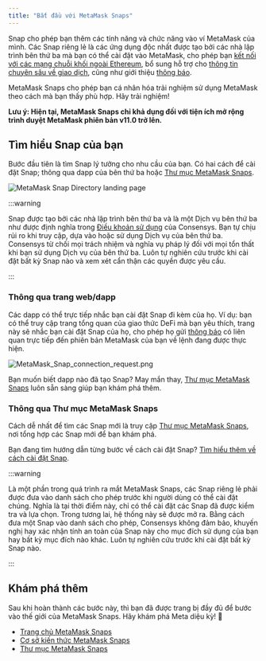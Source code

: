 ```yaml
---
title: "Bắt đầu với MetaMask Snaps"
---
```


Snap cho phép bạn thêm các tính năng và chức năng vào ví MetaMask của mình. Các Snap riêng lẻ là các ứng dụng độc nhất được tạo bởi các nhà lập trình bên thứ ba mà bạn có thể cài đặt vào MetaMask, cho phép bạn [kết nối với các mạng chuỗi khối ngoài Ethereum](/metamask-snaps/what-are-interoperability-snaps), bổ sung hỗ trợ cho [thông tin chuyên sâu về giao dịch](/metamask-snaps/what-are-security-snaps), cũng như giới thiệu [thông báo](/metamask-snaps/what-are-communication-snaps).

MetaMask Snaps cho phép bạn cá nhân hóa trải nghiệm sử dụng MetaMask theo cách mà bạn thấy phù hợp. Hãy trải nghiệm!

**Lưu ý: Hiện tại, MetaMask Snaps chỉ khả dụng đối với tiện ích mở rộng trình duyệt MetaMask phiên bản v11.0 trở lên.**

## Tìm hiểu Snap của bạn

Bước đầu tiên là tìm Snap lý tưởng cho nhu cầu của bạn. Có hai cách để cài đặt Snap; thông qua dapp của bên thứ ba hoặc [Thư mục MetaMask Snaps](https://snaps.metamask.io/?utm_source=metamaskSupport&utm_medium=knowledge-base&utm_campaign=2023_Sep_snaps-launch_content_gettingStarted).

<div class="center-container">
  <div class="img-large">
    <img
      src={
        require("../../../../../img/metamask-snaps/getting-started-with-metamask-snaps/MetaMask_Snap_Directory_landing_page.png")
          .default
      }
      alt="MetaMask Snap Directory landing page"
    />
  </div>
</div>

:::warning

Snap được tạo bởi các nhà lập trình bên thứ ba và là một Dịch vụ bên thứ ba như được định nghĩa trong [Điều khoản sử dụng](https://consensys.io/terms-of-use/) của Consensys. Bạn tự chịu rủi ro khi truy cập, dựa vào hoặc sử dụng Dịch vụ của bên thứ ba. Consensys từ chối mọi trách nhiệm và nghĩa vụ pháp lý đối với mọi tổn thất khi bạn sử dụng Dịch vụ của bên thứ ba. Luôn tự nghiên cứu trước khi cài đặt bất kỳ Snap nào và xem xét cẩn thận các quyền được yêu cầu.

:::

### Thông qua trang web/dapp

Các dapp có thể trực tiếp nhắc bạn cài đặt Snap đi kèm của họ. Ví dụ: bạn có thể truy cập trang tổng quan của giao thức DeFi mà bạn yêu thích, trang này sẽ nhắc bạn cài đặt Snap của họ, cho phép họ gửi [thông báo](/metamask-snaps/what-are-communication-snaps) có liên quan trực tiếp đến phiên bản MetaMask của bạn về lệnh đang được thực hiện.

<div class="center-container">
  <div class="img-small">
    <img
      src={
        require("../../../../../img/metamask-snaps/getting-started-with-metamask-snaps/MetaMask_Snap_connection_request.png")
          .default
      }
      alt="MetaMask_Snap_connection_request.png"
    />
  </div>
</div>

Bạn muốn biết dapp nào đã tạo Snap? May mắn thay, [Thư mục MetaMask Snaps](https://snaps.metamask.io/?utm_source=metamaskSupport&utm_medium=knowledge-base&utm_campaign=2023_Sep_snaps-launch_content_gettingStarted) luôn sẵn sàng giúp bạn khám phá thêm.

### Thông qua Thư mục MetaMask Snaps

Cách dễ nhất để tìm các Snap mới là truy cập [Thư mục MetaMask Snaps](https://snaps.metamask.io/?utm_source=metamaskSupport&utm_medium=knowledge-base&utm_campaign=2023_Sep_snaps-launch_content_gettingStarted), nơi tổng hợp các Snap mới để bạn khám phá.

Bạn đang tìm hướng dẫn từng bước về cách cài đặt Snap? [Tìm hiểu thêm về cách cài đặt Snap](/metamask-snaps/how-to-install-a-snap).

:::warning

Là một phần trong quá trình ra mắt MetaMask Snaps, các Snap riêng lẻ phải được đưa vào danh sách cho phép trước khi người dùng có thể cài đặt chúng. Nghĩa là tại thời điểm này, chỉ có thể cài đặt các Snap đã được kiểm tra và lựa chọn. Trong tương lai, hệ thống này sẽ được mở ra. Bằng cách đưa một Snap vào danh sách cho phép, Consensys không đảm bảo, khuyến nghị hay xác nhận tính an toàn của Snap này cho mục đích sử dụng của bạn hay bất kỳ mục đích nào khác. Luôn tự nghiên cứu trước khi cài đặt bất kỳ Snap nào.

:::

## Khám phá thêm

Sau khi hoàn thành các bước này, thì bạn đã được trang bị đầy đủ để bước vào thế giới của MetaMask Snaps. Hãy khám phá Meta diệu kỳ! 🚀

- [Trang chủ MetaMask Snaps](http://metamask.io/snaps?utm_source=metamaskSupport&utm_medium=knowledge-base&utm_campaign=2023_Sep_snaps-launch_content_gettingStarted)
- [Cơ sở kiến thức MetaMask Snaps](/metamask-snaps/)
- [Thư mục MetaMask Snaps](https://snaps.metamask.io/?utm_source=metamaskSupport&utm_medium=knowledge-base&utm_campaign=2023_Sep_snaps-launch_content_gettingStarted)
